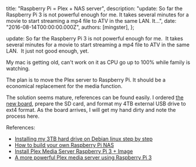 
  title: "Raspberry Pi = Plex + NAS server",
  description: "update: So far the Raspberry Pi 3 is not powerful enough for me. It takes several minutes for a movie to start streaming a mp4 file to ATV in the same LAN. It...",
  date: "2016-08-14T00:00:00.000Z",
  authors: [mingster],
};

<p>update: So far the Raspberry Pi 3 is not powerful enough for me.  It takes several minutes for a movie to start streaming a mp4 file to ATV in the same LAN.  It just not good enough, yet.</p>
<p>My mac is getting old, can't work on it as CPU go up to 100% while family is watching.</p>
<p>The plan is to move the Plex server to Raspberry Pi.  It should be a economical replacement for the media function. </p>
<p>The solution seems mature, references can be found easily. I ordered <a href="http://makezine.com/2016/02/28/meet-the-new-raspberry-pi-3/">the new board</a>, prepare the SD card, and format my 4TB external USB drive to ext4 format.  As the board arrives, I will get my hand dirty and note the process here. </p>
<p>References: 
<ul>
<li><a href="http://www.tech-g.com/2012/07/25/installing-my-3tb-hard-drive-on-debian-linux-step-by-step/" target="_blank">Installing my 3TB hard drive on Debian linux step by step</a></li>
<li><a href="http://www.techradar.com/how-to/computing/how-to-build-your-own-raspberry-pi-nas-1315968" target="_blank">How to build your own Raspberry Pi NAS</a></li>
<li><a href="https://www.htpcguides.com/install-plex-media-server-raspberry-pi-3-image/" target="_blank">Install Plex Media Server Raspberry Pi 3 + Image</a></li>
<li><a href="https://www.element14.com/community/community/raspberry-pi/raspberrypi_projects/blog/2016/03/11/a-more-powerful-plex-media-server-using-raspberry-pi-3">A more powerful Plex media server using Raspberry Pi 3</a></li>
</ul>
